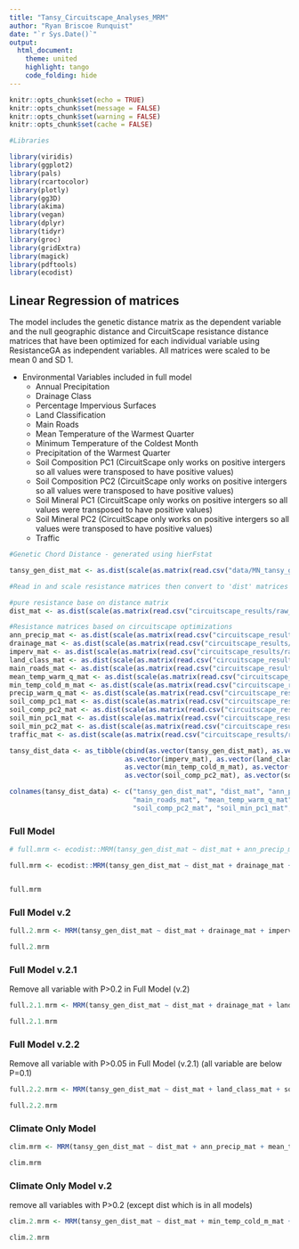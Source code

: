 ```yaml
---
title: "Tansy_Circuitscape_Analyses_MRM"
author: "Ryan Briscoe Runquist"
date: "`r Sys.Date()`"
output: 
  html_document:
    theme: united
    highlight: tango
    code_folding: hide
---
```


```r
knitr::opts_chunk$set(echo = TRUE)
knitr::opts_chunk$set(message = FALSE)
knitr::opts_chunk$set(warning = FALSE)
knitr::opts_chunk$set(cache = FALSE)
```

```r
#Libraries

library(viridis)
library(ggplot2)
library(pals)
library(rcartocolor)
library(plotly)
library(gg3D)
library(akima)
library(vegan)
library(dplyr)
library(tidyr)
library(groc)
library(gridExtra)
library(magick)
library(pdftools)
library(ecodist)
```
## Linear Regression of matrices {.tabset}

The model includes the genetic distance matrix as the dependent variable and the null geographic distance and CircuitScape resistance distance matrices that have been optimized for each individual variable using ResistanceGA as independent variables. All matrices were scaled to be mean 0 and SD 1.

* Environmental Variables included in full model
  + Annual Precipitation
  + Drainage Class
  + Percentage Impervious Surfaces
  + Land Classification
  + Main Roads
  + Mean Temperature of the Warmest Quarter
  + Minimum Temperature of the Coldest Month
  + Precipitation of the Warmest Quarter
  + Soil Composition PC1 (CircuitScape only works on positive intergers so all values were transposed to have positive values)
  + Soil Composition PC2 (CircuitScape only works on positive intergers so all values were transposed to have positive values)
  + Soil Mineral PC1 (CircuitScape only works on positive intergers so all values were transposed to have positive values)
  + Soil Mineral PC2 (CircuitScape only works on positive intergers so all values were transposed to have positive values)
  + Traffic




```r
#Genetic Chord Distance - generated using hierFstat

tansy_gen_dist_mat <- as.dist(scale(as.matrix(read.csv("data/MN_tansy_gen_chord_dist_matrix.csv", header = T))))

```


```r
#Read in and scale resistance matrices then convert to 'dist' matrices for analysis

#pure resistance base on distance matrix
dist_mat <- as.dist(scale(as.matrix(read.csv("circuitscape_results/raw_results/ind_varb_results/annual_precip/Distance_jlResistMat.csv", header = F))))

#Resistance matrices based on circuitscape optimizations
ann_precip_mat <- as.dist(scale(as.matrix(read.csv("circuitscape_results/raw_results/ind_varb_results/annual_precip/ann_precip_jlResistMat.csv", header = F))))
drainage_mat <- as.dist(scale(as.matrix(read.csv("circuitscape_results/raw_results/ind_varb_results/drainage/drainage_bb_jlResistMat.csv", header = F))))
imperv_mat <- as.dist(scale(as.matrix(read.csv("circuitscape_results/raw_results/ind_varb_results/imperv_surf/imperv_jlResistMat.csv", header = F))))
land_class_mat <- as.dist(scale(as.matrix(read.csv("circuitscape_results/raw_results/ind_varb_results/Land_class_results/land_class_jlResistMat.csv", header = F))))
main_roads_mat <- as.dist(scale(as.matrix(read.csv("circuitscape_results/raw_results/ind_varb_results/main_roads/main_roads_MNbb_jlResistMat.csv", header = F))))
mean_temp_warm_q_mat <- as.dist(scale(as.matrix(read.csv("circuitscape_results/raw_results/ind_varb_results/mean_temp_warm_q/mean_temp_warm_q_jlResistMat.csv", header = F))))
min_temp_cold_m_mat <- as.dist(scale(as.matrix(read.csv("circuitscape_results/raw_results/ind_varb_results/min_temp_cold_m/min_temp_cold_m_jlResistMat.csv", header = F))))
precip_warm_q_mat <- as.dist(scale(as.matrix(read.csv("circuitscape_results/raw_results/ind_varb_results/precip_warm_q/precip_warm_q_jlResistMat.csv", header = F))))
soil_comp_pc1_mat <- as.dist(scale(as.matrix(read.csv("circuitscape_results/raw_results/ind_varb_results/soil_comp_pc1/soil_comp_pca1_transpose_bb_jlResistMat.csv", header = F))))
soil_comp_pc2_mat <- as.dist(scale(as.matrix(read.csv("circuitscape_results/raw_results/ind_varb_results/soil_comp_pc2/soil_comp_pca2_transpose_bb_jlResistMat.csv", header = F))))
soil_min_pc1_mat <- as.dist(scale(as.matrix(read.csv("circuitscape_results/raw_results/ind_varb_results/soil_min_pc1/soil_min_pca1_transpose_bb_jlResistMat.csv", header = F))))
soil_min_pc2_mat <- as.dist(scale(as.matrix(read.csv("circuitscape_results/raw_results/ind_varb_results/soil_min_pc2/soil_min_pca2_transpose_bb_jlResistMat.csv", header = F))))
traffic_mat <- as.dist(scale(as.matrix(read.csv("circuitscape_results/raw_results/ind_varb_results/traffic/traffic_MNbb_jlResistMat.csv", header = F))))

tansy_dist_data <- as_tibble(cbind(as.vector(tansy_gen_dist_mat), as.vector(dist_mat), as.vector(ann_precip_mat), as.vector(drainage_mat),
                             as.vector(imperv_mat), as.vector(land_class_mat), as.vector(main_roads_mat), as.vector(mean_temp_warm_q_mat),
                             as.vector(min_temp_cold_m_mat), as.vector(precip_warm_q_mat), as.vector(soil_comp_pc1_mat),
                             as.vector(soil_comp_pc2_mat), as.vector(soil_min_pc1_mat), as.vector(soil_min_pc2_mat), as.vector(traffic_mat)))

colnames(tansy_dist_data) <- c("tansy_gen_dist_mat", "dist_mat", "ann_precip_mat", "drainage_mat", "imperv_mat", "land_class_mat",
                               "main_roads_mat", "mean_temp_warm_q_mat", "min_temp_cold_m_mat", "precip_warm_q_mat", "soil_comp_pc1_mat",
                               "soil_comp_pc2_mat", "soil_min_pc1_mat", "soil_min_pc2_mat", "traffic_mat")

```

### Full Model

```r

# full.mrm <- ecodist::MRM(tansy_gen_dist_mat ~ dist_mat + ann_precip_mat + drainage_mat + imperv_mat + land_class_mat + main_roads_mat + mean_temp_warm_q_mat + min_temp_cold_m_mat + precip_warm_q_mat + soil_comp_pc1_mat + soil_comp_pc2_mat + soil_min_pc1_mat + soil_min_pc2_mat + traffic_mat, nperm = 10000)

full.mrm <- ecodist::MRM(tansy_gen_dist_mat ~ dist_mat + drainage_mat + imperv_mat + land_class_mat + mean_temp_warm_q_mat + min_temp_cold_m_mat + precip_warm_q_mat + soil_comp_pc1_mat + soil_comp_pc2_mat + soil_min_pc1_mat + soil_min_pc2_mat, data = tansy_dist_data, nperm = 10000)


full.mrm

```

### Full Model v.2

```r

full.2.mrm <- MRM(tansy_gen_dist_mat ~ dist_mat + drainage_mat + imperv_mat + land_class_mat + mean_temp_warm_q_mat + min_temp_cold_m_mat + precip_warm_q_mat + soil_comp_pc1_mat + soil_comp_pc2_mat + soil_min_pc1_mat + soil_min_pc2_mat, data = tansy_dist_data, nperm = 10000)

full.2.mrm

```

### Full Model v.2.1

Remove all variable with P>0.2 in Full Model (v.2)

```r

full.2.1.mrm <- MRM(tansy_gen_dist_mat ~ dist_mat + drainage_mat + land_class_mat + main_roads_mat + soil_comp_pc1_mat + soil_comp_pc2_mat + soil_min_pc1_mat + soil_min_pc2_mat, data = tansy_dist_data, nperm = 10000)

full.2.1.mrm

```

### Full Model v.2.2

Remove all variable with P>0.05 in Full Model (v.2.1) (all variable are below P=0.1)

```r

full.2.2.mrm <- MRM(tansy_gen_dist_mat ~ dist_mat + land_class_mat + soil_comp_pc1_mat + soil_comp_pc2_mat + soil_min_pc1_mat + soil_min_pc2_mat, data = tansy_dist_data, nperm = 10000)

full.2.2.mrm

```

### Climate Only Model

```r

clim.mrm <- MRM(tansy_gen_dist_mat ~ dist_mat + ann_precip_mat + mean_temp_warm_q_mat + min_temp_cold_m_mat + precip_warm_q_mat, data = tansy_dist_data, nperm = 10000)

clim.mrm

```


### Climate Only Model v.2 
remove all variables with P>0.2 (except dist which is in all models)

```r

clim.2.mrm <- MRM(tansy_gen_dist_mat ~ dist_mat + min_temp_cold_m_mat + precip_warm_q_mat, data = tansy_dist_data, nperm = 10000)

clim.2.mrm

```